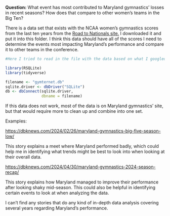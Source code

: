 **Question:** What event has most contributed to Maryland gymnastics' losses in recent seasons? How does that compare to other women's teams in the Big Ten?

There is a data set that exists with the NCAA women's gymnastics scores from the last ten years from the [Road to Nationals site.](https://roadtonationals.com/results/standings/) I downloaded it and put it into this folder. I think this data should have all of the scores I need to determine the events most impacting Maryland's performance and compare it to other teams in the conference.

```r
#Here I tried to read in the file with the data based on what I googled, but it's not working. 

library(RSQLite)
library(tidyverse)

filename <- "gymternet.db"
sqlite.driver <- dbDriver("SQLite")
db <- dbConnect(sqlite.driver,
                dbname = filename)
```

If this data does not work, most of the data is on Maryland gymnastics' site, but that would require more to clean up and combine into one set.

Examples:

<https://dbknews.com/2024/02/26/maryland-gymnastics-big-five-season-low/>

This story explains a meet where Maryland performed badly, which could help me in identifying what trends might be best to look into when looking at their overall data.

<https://dbknews.com/2024/04/30/maryland-gymnastics-2024-season-recap/>

This story explains how Maryland managed to improve their performance after looking shaky mid-season. This could also be helpful in identifying certain events to look at when analyzing the data.

I can't find any stories that do any kind of in-depth data analysis covering several years regarding Maryland's performance.

